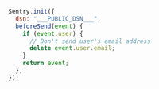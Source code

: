 
```javascript
Sentry.init({
  dsn: "___PUBLIC_DSN___",
  beforeSend(event) {
    if (event.user) {
      // Don't send user's email address
      delete event.user.email;
    }
    return event;
  },
});
```
